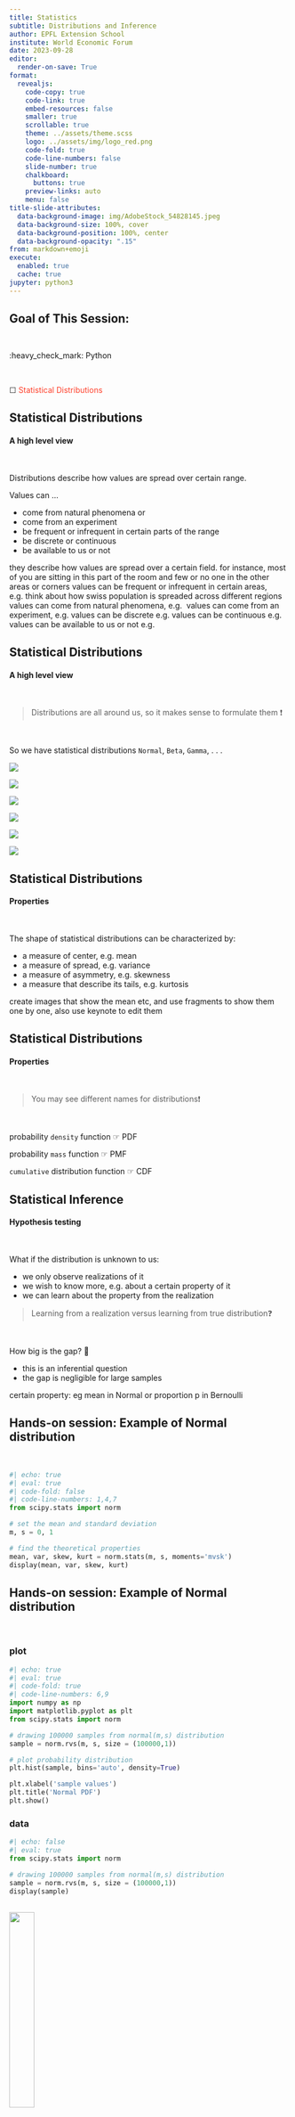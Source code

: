 ```yaml
---
title: Statistics 
subtitle: Distributions and Inference
author: EPFL Extension School
institute: World Economic Forum
date: 2023-09-28
editor:
  render-on-save: True
format:
  revealjs:
    code-copy: true
    code-link: true
    embed-resources: false
    smaller: true
    scrollable: true
    theme: ../assets/theme.scss
    logo: ../assets/img/logo_red.png
    code-fold: true
    code-line-numbers: false
    slide-number: true
    chalkboard:
      buttons: true
    preview-links: auto
    menu: false
title-slide-attributes:
  data-background-image: img/AdobeStock_54828145.jpeg
  data-background-size: 100%, cover
  data-background-position: 100%, center
  data-background-opacity: ".15"
from: markdown+emoji
execute:
  enabled: true
  cache: true
jupyter: python3
---
```


## {chalkboard-buttons="false" background-image="../assets/img/AdobeStock_536776996.jpeg"  background-size="cover"}

 
[Goal of This Session:]{style="font-size: 1.5em; font-weight: bold;"}

<br>


:heavy_check_mark: Python

<br>

&#9744; [Statistical Distributions]{style="color:#ff412c;"}


## Statistical Distributions
#### A high level view

<br>

Distributions describe how values are spread over certain range.

Values can … 


- come from natural phenomena or
- come from an experiment
- be frequent or infrequent in certain parts of the range
- be discrete or continuous 
- be available to us or not





::: notes
they describe how values are spread over a certain field. for instance, most of you are sitting in this part of the room and few or no one in the other areas or corners
values can be frequent or infrequent in certain areas, e.g. think about how swiss population is spreaded across different regions
values can come from natural phenomena, e.g. 
values can come from an experiment, e.g.
values can be discrete e.g.
values can be continuous e.g.
values can be available to us or not e.g.
:::

## Statistical Distributions
#### A high level view

<br>

> Distributions are all around us, so it makes sense to formulate them ❗ 

<br>

So we have statistical distributions 
<span class="fragment" fragment-index=1>`Normal`, </span>
<span class="fragment" fragment-index=2>`Beta`, </span>
<span class="fragment" fragment-index=3>`Gamma`, . . .</span>

::: {.fragment fragment-index=1 .absolute top="370" left="50" width="200"}
![](img/normal.png)
:::
::: {.fragment fragment-index=1 .absolute top="470" left="50" width="300"}
![](img/normal1.png)
:::

::: {.fragment fragment-index=2 .absolute top="570" left="400" width="200"}
![](img/beta.png)
:::
::: {.fragment fragment-index=2 .absolute top="300"  left="380"  width="300"}
![](img/beta1.png)
:::

::: {.fragment fragment-index=3 .absolute top="370" right="80" width="150"}
![](img/gamma.png)
:::
::: {.fragment fragment-index=3 .absolute top="470" right="10" width="300"}
![](img/gamma1.png)
:::

## Statistical Distributions
#### Properties

<br>

The shape of statistical distributions can be characterized by: 

- a measure of center, e.g. mean
- a measure of spread, e.g. variance
- a measure of asymmetry, e.g. skewness
- a measure that describe its tails, e.g. kurtosis

create images that show the mean etc, and use fragments to show them one by one, also use keynote to edit them

## Statistical Distributions
#### Properties

<br>

> You may see different names for distributions❗

<br>

probability `density` function ☞ PDF

probability `mass` function ☞ PMF

`cumulative` distribution function ☞ CDF


## Statistical Inference
#### Hypothesis testing

<br>

What if the distribution is unknown to us: 

- we only observe realizations of it
- we wish to know more, e.g. about a certain property of it
- we can learn about the property from the realization

> Learning from a realization versus learning from true distribution❓ 

<br>

How big is the gap? 🧐

- this is an inferential question
- the gap is negligible for large samples


::: notes
certain property: eg mean in Normal or proportion p in Bernoulli
:::



## Hands-on session: Example of Normal distribution

<br>

```python
#| echo: true
#| eval: true 
#| code-fold: false
#| code-line-numbers: 1,4,7
from scipy.stats import norm

# set the mean and standard deviation
m, s = 0, 1 

# find the theoretical properties
mean, var, skew, kurt = norm.stats(m, s, moments='mvsk')
display(mean, var, skew, kurt)
```

## Hands-on session: Example of Normal distribution

<br>

::: panel-tabset
### plot
```python
#| echo: true
#| eval: true
#| code-fold: true
#| code-line-numbers: 6,9
import numpy as np
import matplotlib.pyplot as plt
from scipy.stats import norm

# drawing 100000 samples from normal(m,s) distribution 
sample = norm.rvs(m, s, size = (100000,1)) 

# plot probability distribution
plt.hist(sample, bins='auto', density=True) 

plt.xlabel('sample values')
plt.title('Normal PDF')
plt.show()
```

### data

```python
#| echo: false
#| eval: true
from scipy.stats import norm

# drawing 100000 samples from normal(m,s) distribution 
sample = norm.rvs(m, s, size = (100000,1))
display(sample) 
```

:::

## {chalkboard-buttons="false" background-image="../assets/img/Handson_AdobeStock_316152114.jpeg" background-position="center"  background-repeat="no-repeat" background-opacity="0.5" background-size="cover"}

![](../assets/img/python-logo-inkscape.svg){width="30%" height="30%" fig-align="center"}

Let's begin:

- Open the Jupyter notebook in `Day1-02/hands-on.ipynb`
- Follow the instructions in the notebook, and provide your answers in the code cells
- You will be able to find the solution notebook by the end of the day in `Day1-02/hands-on-solution.ipynb`

::: footer
:::
<!-- ## Solutions

::: info-box
You will be able to find the solution notebook by the end of the day in `Day1-02/hands-on-solution.ipynb`
::: -->

## {chalkboard-buttons="false" background-image="../assets/img/Lunch_AdobeStock_561720123.jpeg"  background-size="100%, cover" background-position="center" background-opacity="0.5"}

::: footer

:::











